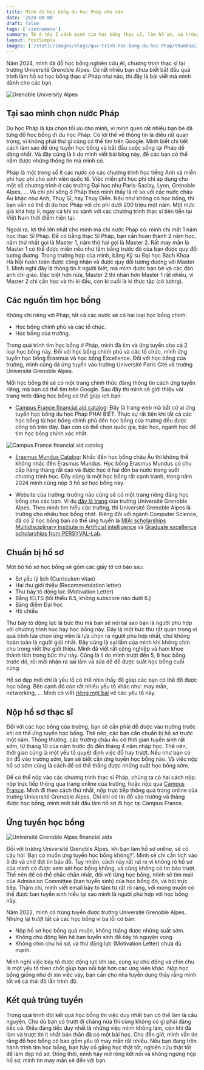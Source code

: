 ```yaml
---
title: Mình đỗ học bổng du học Pháp như nào
date: '2024-08-08'
draft: false
tags: ['vietnamese']
summary: Từ A tới Z cách mình tìm học bổng thạc sĩ, làm hồ sơ, và trúng tuyển như nào
layout: PostSimple
images: ['/static/images/blogs/qua-trinh-hoc-bong-du-hoc-Phap/thumbnail.png']
---
```


Năm 2024, mình đã đỗ học bổng nghiên cứu AI, chương trình thạc sĩ tại trường Université Grenoble Alpes. Có rất nhiều bạn chưa biết bắt đầu quá trình làm hồ sơ học bổng thạc sĩ Pháp như nào, thì đây là bài viết mà mình dành cho các bạn.

![Grenoble University Alpes](/static/images/blogs/qua-trinh-hoc-bong-du-hoc-Phap/grenoble-aples.png)

## Tại sao mình chọn nước Pháp

Du học Pháp là lựa chọn tối ưu cho mình, vì mình quen rất nhiều bạn bè đã từng đỗ học bổng đi du học Pháp. Có lợi thế về thông tin là điều rất quan trọng, vì không phải thứ gì cũng có thể tìm trên Google. Mình biết chi tiết cách làm sao để ứng tuyển học bổng và bắt đầu cuộc sống tại Pháp dễ dàng nhất. Và đây cũng là lí do mình viết bài blog này, để các bạn có thể nắm được những thông tin mà mình có.

Pháp là một trong số ít các nước có các chương trình học tiếng Anh và miễn phí học phí cho sinh viên quốc tế. Việc miễn phí học phí chỉ áp dụng cho một số chương trình ở các trường Đại học như Paris-Saclay, Lyon, Grenoble Alpes, ... Và chi phí sống ở Pháp theo mình thấy là rẻ so với các nước châu Âu khác như Anh, Thuỵ Sĩ, hay Thuỵ Điển. Nếu như không có học bổng, thì bạn vẫn có thể đi du học Pháp với chi phí dưới 200 triệu một năm. Một mức giá khá hợp lí, ngay cả khi so sánh với các chương trình thạc sĩ tiên tiến tại Việt Nam thời điểm hiện tại.

Ngoài ra, lợi thế lớn nhất cho mình mà chỉ nước Pháp có: mình chỉ mất 1 năm học thạc Sĩ Pháp. Để có bằng thạc Sĩ Pháp, bạn cần hoàn thành 2 năm học, năm thứ nhất gọi là Master 1, năm thứ hai gọi là Master 2. Rất may mắn là Master 1 có thể được miễn nếu như tấm bằng trước đó của bạn được quy đổi tương đương. Trong trường hợp của mình, bằng Kỹ sư Đại học Bách Khoa Hà Nội hoàn toàn được công nhận và được quy đổi tương đương với Master 1. Mình nghĩ đây là thông tin ít người biết, mà mình được bạn bè và các đàn anh chỉ giáo. Đặc biệt hơn nữa, Master 2 thì nhàn hơn Master 1 rất nhiều, vì Master 2 chỉ cần học và thi kì đầu, còn kì cuối là kì thực tập (có lương).

## Các nguồn tìm học bổng

Không chỉ riêng với Pháp, tất cả các nước sẽ có hai loại học bổng chính:

- Học bổng chính phủ và các tổ chức.
- Học bổng của trường.

Trong quá trình tìm học bổng ở Pháp, mình đã tìm và ứng tuyển cho cả 2 loại học bổng này. Đối với học bổng chính phủ và các tổ chức, mình ứng tuyển học bổng Erasmus và học bổng Excellence. Đối với học bổng của trường, mình cũng đã ứng tuyển vào trường Université Paris Cité và trường Université Grenoble Alpes.

Mỗi học bổng thì sẽ có một trang chính thức đăng thông tin cách ứng tuyển riêng, mà bạn có thể tìm trên Google. Sau đây thì mình sẽ giới thiệu vài trang web đăng học bổng có thể giúp ích bạn:

- [Campus France financial aid catalog](https://campusbourses.campusfrance.org/#/catalog): Đây là trang web mà bất cứ ai ứng tuyển học bổng du học Pháp PHẢI BIẾT. Thực sự rất tiện khi tất cả các học bổng từ học bổng chính phủ đến học bổng của trường đều được công bố trên đây. Bạn còn có thể chọn quốc gia, bậc học, ngành học để tìm học bổng chính xác nhất.

![Campus France financial aid catalog](/static/images/blogs/qua-trinh-hoc-bong-du-hoc-Phap/catalog.png)

- [Erasmus Mundus Catalog](https://www.eacea.ec.europa.eu/scholarships/erasmus-mundus-catalogue_en): Nhắc đến học bổng châu Âu thì không thể không nhắc đến Erasmus Mundus. Học bổng Erasmus Mundus có chu cấp hàng tháng rất cao và được học ở hai đến ba nước trong suốt chương trình học. Đây cũng là một học bổng rất cạnh tranh, trong năm 2024 mình cũng nộp 3 hồ sơ học bổng này.

- Website của trường: trường nào cũng sẽ có một trang riêng đăng học bổng cho các bạn. Ví dụ [đây là trang](https://international.univ-grenoble-alpes.fr/come-to-uga/scholarships-and-financial-aid/scholarships-and-financial-aid-1003969.kjsp) của trường Université Grenoble Alpes. Theo mình tìm hiểu các trường, thì Université Grenoble Alpes là trường cho nhiều học bổng nhất. Riêng đối với ngành Computer Science, đã có 2 học bổng bạn có thể ứng tuyển là [MIAI scholarships Multidisciplinary Institute in Artificial intelligence](https://miai.univ-grenoble-alpes.fr/education/master-scholarships-2024-2025-1419789.kjsp?RH=1647012469036) và [Graduate excellence scholarships from PERSYVAL-Lab](https://international.univ-grenoble-alpes.fr/news/practical-information/graduate-school-uga-scholarship-call-for-applications-for-2024-2026-1024380.kjsp?RH=1647012469036&RF=1610028031494).

## Chuẩn bị hồ sơ

Một bộ hồ sơ học bổng sẽ gồm các giấy tờ cơ bản sau:

- Sơ yếu lý lịch (Curriculum vitae)
- Hai thư giới thiệu (Recommendation letter)
- Thư bày tỏ động lực (Motivation Letter)
- Bằng IELTS (tối thiểu 6.5, không subscore nào dưới 6.)
- Bảng điểm Đại học
- Hộ chiếu

Thư bày tỏ động lực là bức thư mà bạn sẽ nói tại sao bạn là người phù hợp với chương trình học hay học bổng này. Đây là một bức thư rất quan trọng vì quá trình lựa chọn ứng viên là lựa chọn ra người phù hợp nhất, chứ không hoàn toàn là người giỏi nhất. Đây cũng là sai lầm của mình khi không chỉn chu trong viết thư giới thiệu. Mình đã viết rất công nghiệp và ham khoe thành tích trong bức thư này. Cũng là lí do mình trượt đến 5, 6 học bổng trước đó, rồi mới nhận ra sai lầm và sửa để đỗ được suất học bổng cuối cùng.

Hồ sơ đẹp mới chỉ là yếu tố có thể nhìn thấy để giúp các bạn có thể đỗ được học bổng. Bên cạnh đó còn rất nhiều yếu tố khác như: may mắn, networking, ... Mình có viết [riêng một bài](/blog/nhung-dieu-can-biet-khi-san-hoc-bong) về các yếu tố này.

## Nộp hồ sơ thạc sĩ

Đối với các học bổng của trường, bạn sẽ cần phải đỗ được vào trường trước khi có thể ứng tuyển học bổng. Thê nên, các bạn cần chuẩn bị hồ sơ trước một năm. Thông thường, các trường châu Âu có thời gian tuyển sinh rất sớm, từ tháng 10 của năm trước đó đến tháng 4 năm nhập học. Thế nên, thời gian cũng là một yếu tố quyết định việc đỗ hay trượt. Nếu như bạn có tin đỗ vào trường sớm, bạn sẽ biết cần ứng tuyển học bổng nào. Và việc nộp hồ sơ sớm cũng là cách để có thể thắng được những suất học bổng sớm.

Để có thể nộp vào các chương trình thạc sĩ Pháp, chúng ta có hai cách nộp: nộp trực tiếp thông qua trang online của trường, hoặc nộp qua [Campus France](https://www.campusfrance.org/en). Mình đi theo cách thứ nhất, nộp trực tiếp thông qua trang online của trường Université Grenoble Alpes. Chỉ khi có tin đỗ vào trường và thắng được học bổng, mình mới bắt đầu làm hồ sơ đi học tại Campus France.

## Ứng tuyển học bổng

![Université Grenoble Alpes financial aids](/static/images/blogs/qua-trinh-hoc-bong-du-hoc-Phap/financial-aids.png)

Đối với trường Université Grenoble Alpes, khi bạn làm hồ sơ online, sẽ có câu hỏi 'Bạn có muốn ứng tuyển học bổng không?'. Mình sẽ chỉ cần tích vào ô đó và chờ đợi tin báo đỗ. Tuy nhiên, cách này rất rủi ro vì không rõ hồ sơ của mình có được xem xét học bổng không, và cũng không có tin báo trượt. Thế nên để có thể chắc chắn nhất, đối với từng học bổng, mình sẽ tìm mail của Admission Committee (ban tuyển sinh) của học bổng đó, và hỏi trực tiếp. Thậm chí, mình viết email bày tỏ tâm tư rất rõ ràng, với mong muốn có thể được ban tuyển sinh hiểu tại sao mình là người phù hợp với học bổng này.

Năm 2022, mình có trúng tuyển được trường Université Grenoble Alpes. Nhưng lại trượt tất cả các học bổng vì ba lỗi cơ bản:

- Nộp hồ sơ học bổng quá muộn, không thắng được những suất sớm.
- Không chủ động liên hệ ban tuyển sinh để bày tỏ nguyện vọng.
- Không chỉn chu hồ sơ, và thư động lực (Motivation Letter) chưa đủ mạnh.

Mình nghĩ việc bày tỏ được động lực lớn lao, cùng sự chủ động và chỉn chu là một yếu tố then chốt giúp bạn nổi bật hơn các ứng viên khác. Nộp học bổng giống như đi xin việc vậy, bạn cần cho nhà tuyển dụng thấy rằng mình tốt về cả thái độ lẫn trình độ.

## Kết quả trúng tuyển

Trong quá trình đợi kết quả học bổng thì việc duy nhất bạn có thể làm là cầu nguyện. Cho dù bạn có trượt đi chăng nữa thì cũng không có gì phải đáng tiếc cả. Điều đáng tiếc duy nhất là những việc mình không làm, còn khi đã làm và trượt thì ít nhất bản thân đã có một bài học. Cho đến giờ, mình vẫn tin rằng đỗ học bổng có bao gồm yếu tố may mắn rất nhiều. Nếu bạn đang trên hành trình tìm học bổng, bạn hãy cố gắng học thật tốt, nghiên cứu thật tốt để làm đẹp hồ sơ. Đồng thời, mình hãy mở rộng kết nối và không ngừng nộp hồ sơ, mình tin may mắn sẽ đến với bạn.
